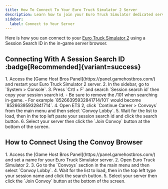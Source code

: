 ```yaml
---
title: How To Connect To Your Euro Truck Simulator 2 Server
description: Learn how to join your Euro Truck Simulator dedicated server using the IP address.
sidebar:
  label: Connect to Your Server
---
```


Here is how you can connect to your [Euro Truck Simulator 2](https://www.gamehostbros.com/euro-truck-simulator-2-server-hosting/) using a Session Search ID in the in-game server browser.

## Connecting With A Session Search ID :badge[Recommended]{variant=success}

<Steps>
1. Access the [Game Host Bros Panel](https://panel.gamehostbros.com/) and restart your Euro Truck Simulator 2 server.
2. In the sidebar, go to `System > Console`.
3. Press `Crtl + F` and search `Session search id` then copy your session search id.
   - Be sure to remove the /101 when searching in-game. 
   - For example `85266395932841714/101` would become `85266395932841714`.
4. Open ETS 2, click `Continue Career > Convoys` from the main menu and then select `Convoy Lobby`.
5. Wait for the list to load, then in the top left paste your session search id and click the search button.
6. Select your server then click the `Join Convoy` button at the bottom of the screen.
</Steps>

## How to Connect Using the Convoy Browser
<Steps>
1. Access the [Game Host Bros Panel](https://panel.gamehostbros.com/) and set a name for your Euro Truck Simulator server.
2. Open Euro Truck Simulator 2.
3. Go to the `Convoys` section in the main menu and then select `Convoy Lobby`.
4. Wait for the list to load, then in the top left type your session name and click the search button.
5. Select your server then click the `Join Convoy` button at the bottom of the screen.
</Steps>